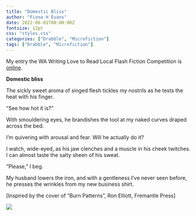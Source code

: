 ```yaml
---
title: "Domestic Bliss"
author: "Fiona H Evans"
date: 2022-06-01T00:00:00Z
fontsize: 12pt
css: "styles.css"
categories: ["Drabble", "Microfiction"]
tags: ["Drabble", "Microfiction"] 
---
```


My entry the WA Writing Love to Read Local Flash Fiction Competition is  [online](https://ltrl.writingwa.org/flash-fiction-competition-entries/page/8/#book1603).


<b>Domestic bliss</b>

The sickly sweet aroma of singed flesh tickles my nostrils as he tests the heat with his finger.

“See how hot it is?”

With smouldering eyes, he brandishes the tool at my naked curves draped across the bed.

I’m quivering with arousal and fear. Will he actually do it?

I watch, wide-eyed, as his jaw clenches and a muscle in his cheek twitches. I can almost taste the salty sheen of his sweat.

“Please,” I beg.

My husband lowers the iron, and with a gentleness I’ve never seen before, he presses the wrinkles from my new business shirt.

[Inspired by the cover of "Burn Patterns", Ron Elliott, Fremantle Press]

<!--  image in static/media -->
<!-- ![Domestic Bliss](WritingWA.jpg) -->
![](WritingWA.jpg) 
<br>
